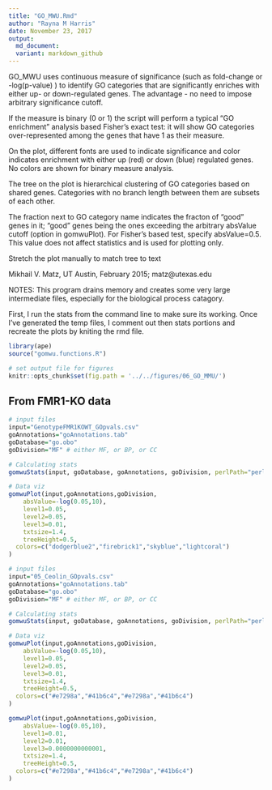 ```yaml
---
title: "GO_MWU.Rmd"
author: "Rayna M Harris"
date: November 23, 2017
output:
  md_document:
  variant: markdown_github
---
```


GO_MWU uses continuous measure of significance (such as fold-change or -log(p-value) ) to identify GO categories that are significantly enriches with either up- or down-regulated genes. The advantage - no need to impose arbitrary significance cutoff.

If the measure is binary (0 or 1) the script will perform a typical "GO enrichment" analysis based Fisher's exact test: it will show GO categories over-represented among the genes that have 1 as their measure. 

On the plot, different fonts are used to indicate significance and color indicates enrichment with either up (red) or down (blue) regulated genes. No colors are shown for binary measure analysis.

The tree on the plot is hierarchical clustering of GO categories based on shared genes. Categories with no branch length between them are subsets of each other.

The fraction next to GO category name indicates the fracton of "good" genes in it; "good" genes being the ones exceeding the arbitrary absValue cutoff (option in gomwuPlot). For Fisher's based test, specify absValue=0.5. This value does not affect statistics and is used for plotting only.

Stretch the plot manually to match tree to text

Mikhail V. Matz, UT Austin, February 2015; matz@utexas.edu

################################################################


NOTES: This program drains memory and creates some very large intermediate files, especially for the biological process catagory. 

First, I run the stats from the command line to make sure its working. Once I've generated the temp files, I comment out then stats portions and recreate the plots by kniting the rmd file. 

```r
library(ape)
source("gomwu.functions.R")

# set output file for figures 
knitr::opts_chunk$set(fig.path = '../../figures/06_GO_MMU/')
```

## From FMR1-KO data

```r
# input files
input="GenotypeFMR1KOWT_GOpvals.csv" 
goAnnotations="goAnnotations.tab" 
goDatabase="go.obo" 
goDivision="MF" # either MF, or BP, or CC

# Calculating stats
gomwuStats(input, goDatabase, goAnnotations, goDivision, perlPath="perl", largest=0.1, smallest=5,clusterCutHeight=0.25)  

# Data viz
gomwuPlot(input,goAnnotations,goDivision,
	absValue=-log(0.05,10),  
	level1=0.05, 
	level2=0.05, 
	level3=0.01, 
	txtsize=1.4,    
	treeHeight=0.5, 
  colors=c("dodgerblue2","firebrick1","skyblue","lightcoral") 
)
```

```r
# input files
input="05_Ceolin_GOpvals.csv" 
goAnnotations="goAnnotations.tab" 
goDatabase="go.obo" 
goDivision="MF" # either MF, or BP, or CC

# Calculating stats
gomwuStats(input, goDatabase, goAnnotations, goDivision, perlPath="perl", largest=0.1, smallest=5,clusterCutHeight=0.25)  

# Data viz
gomwuPlot(input,goAnnotations,goDivision,
	absValue=-log(0.05,10),  
	level1=0.05, 
	level2=0.05, 
	level3=0.01, 
	txtsize=1.4,    
	treeHeight=0.5, 
  colors=c("#e7298a","#41b6c4","#e7298a","#41b6c4") 
)

gomwuPlot(input,goAnnotations,goDivision,
	absValue=-log(0.05,10),  
	level1=0.01, 
	level2=0.01, 
	level3=0.0000000000001, 
	txtsize=1.4,    
	treeHeight=0.5, 
  colors=c("#e7298a","#41b6c4","#e7298a","#41b6c4") 
)

```

